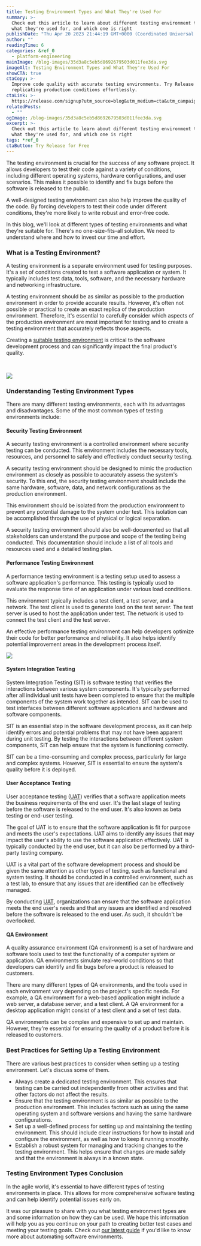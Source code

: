 ```yaml
---
title: Testing Environment Types and What They're Used For
summary: >-
  Check out this article to learn about different testing environment types,
  what they're used for, and which one is right
publishDate: "Thu Apr 20 2023 21:44:19 GMT+0000 (Coordinated Universal Time)"
author: ""
readingTime: 6
categories: &ref_0
  - platform-engineering
mainImage: /blog-images/35d3a8c5eb5d8692679503d011fee3da.svg
imageAlt: Testing Environment Types and What They're Used For
showCTA: true
ctaCopy: >-
  Improve code quality with accurate testing environments. Try Release for
  replicating production conditions effortlessly.
ctaLink: >-
  https://release.com/signup?utm_source=blog&utm_medium=cta&utm_campaign=blog-cta&utm_content=testing-environment-types-and-what-theyre-used-for
relatedPosts:
  - ""
ogImage: /blog-images/35d3a8c5eb5d8692679503d011fee3da.svg
excerpt: >-
  Check out this article to learn about different testing environment types,
  what they're used for, and which one is right
tags: *ref_0
ctaButton: Try Release for Free
---
```


The testing environment is crucial for the success of any software project. It allows developers to test their code against a variety of conditions, including different operating systems, hardware configurations, and user scenarios. This makes it possible to identify and fix bugs before the software is released to the public. 

A well-designed testing environment can also help improve the quality of the code. By forcing developers to test their code under different conditions, they're more likely to write robust and error-free code. 

In this blog, we'll look at different types of testing environments and what they're suitable for. There's no one-size-fits-all solution. We need to understand where and how to invest our time and effort. 

### What is a Testing Environment?

A testing environment is a separate environment used for testing purposes. It's a set of conditions created to test a software application or system. It typically includes test data, tools, software, and the necessary hardware and networking infrastructure. 

A testing environment should be as similar as possible to the production environment in order to provide accurate results. However, it's often not possible or practical to create an exact replica of the production environment. Therefore, it's essential to carefully consider which aspects of the production environment are most important for testing and to create a testing environment that accurately reflects those aspects. 

Creating a [suitable testing environment](https://release.com/blog/setup-test-environment) is critical to the software development process and can significantly impact the final product's quality. 

‍

![](/blog-images/47bf8e4d6bc87ec1a0886f6115b4444f.png)

### Understanding Testing Environment Types

There are many different testing environments, each with its advantages and disadvantages. Some of the most common types of testing environments include: 

#### Security Testing Environment

A security testing environment is a controlled environment where security testing can be conducted. This environment includes the necessary tools, resources, and personnel to safely and effectively conduct security testing. 

A security testing environment should be designed to mimic the production environment as closely as possible to accurately assess the system's security. To this end, the security testing environment should include the same hardware, software, data, and network configurations as the production environment. 

This environment should be isolated from the production environment to prevent any potential damage to the system under test. This isolation can be accomplished through the use of physical or logical separation. 

A security testing environment should also be well-documented so that all stakeholders can understand the purpose and scope of the testing being conducted. This documentation should include a list of all tools and resources used and a detailed testing plan. 

#### Performance Testing Environment

A performance testing environment is a testing setup used to assess a software application's performance. This testing is typically used to evaluate the response time of an application under various load conditions. 

This environment typically includes a test client, a test server, and a network. The test client is used to generate load on the test server. The test server is used to host the application under test. The network is used to connect the test client and the test server. 

An effective performance testing environment can help developers optimize their code for better performance and reliability. It also helps identify potential improvement areas in the development process itself. 

![](/blog-images/281cb9b431507eca023ca3b01c91ce16.png)

#### System Integration Testing

System Integration Testing (SIT) is software testing that verifies the interactions between various system components. It's typically performed after all individual unit tests have been completed to ensure that the multiple components of the system work together as intended. SIT can be used to test interfaces between different software applications and hardware and software components. 

SIT is an essential step in the software development process, as it can help identify errors and potential problems that may not have been apparent during unit testing. By testing the interactions between different system components, SIT can help ensure that the system is functioning correctly.

SIT can be a time-consuming and complex process, particularly for large and complex systems. However, SIT is essential to ensure the system's quality before it is deployed. 

#### User Acceptance Testing

User acceptance testing ([UAT](<https://en.wikipedia.org/wiki/Acceptance_testing#User_acceptance_testing:~:text=product%20provider/developer).-,User%20acceptance%20testing,-%5Bedit%5D>)) verifies that a software application meets the business requirements of the end user. It's the last stage of testing before the software is released to the end user. It's also known as beta testing or end-user testing. 

The goal of UAT is to ensure that the software application is fit for purpose and meets the user's expectations. UAT aims to identify any issues that may impact the user's ability to use the software application effectively. UAT is typically conducted by the end user, but it can also be performed by a third-party testing company. 

UAT is a vital part of the software development process and should be given the same attention as other types of testing, such as functional and system testing. It should be conducted in a controlled environment, such as a test lab, to ensure that any issues that are identified can be effectively managed. 

By conducting [UAT](https://release.com/blog/user-acceptance-testing-best-practices), organizations can ensure that the software application meets the end user's needs and that any issues are identified and resolved before the software is released to the end user. As such, it shouldn't be overlooked. 

#### QA Environment

A quality assurance environment (QA environment) is a set of hardware and software tools used to test the functionality of a computer system or application. QA environments simulate real-world conditions so that developers can identify and fix bugs before a product is released to customers. 

There are many different types of QA environments, and the tools used in each environment vary depending on the project's specific needs. For example, a QA environment for a web-based application might include a web server, a database server, and a test client. A QA environment for a desktop application might consist of a test client and a set of test data. 

QA environments can be complex and expensive to set up and maintain. However, they're essential for ensuring the quality of a product before it is released to customers. 

### Best Practices for Setting Up a Testing Environment

There are various best practices to consider when setting up a testing environment. Let's discuss some of them. 

- Always create a dedicated testing environment. This ensures that testing can be carried out independently from other activities and that other factors do not affect the results.
- Ensure that the testing environment is as similar as possible to the production environment. This includes factors such as using the same operating system and software versions and having the same hardware configurations.
- Set up a well-defined process for setting up and maintaining the testing environment. This should include clear instructions for how to install and configure the environment, as well as how to keep it running smoothly.
- Establish a robust system for managing and tracking changes to the testing environment. This helps ensure that changes are made safely and that the environment is always in a known state.

### Testing Environment Types Conclusion

In the agile world, it's essential to have different types of testing environments in place. This allows for more comprehensive software testing and can help identify potential issues early on. 

It was our pleasure to share with you what testing environment types are and some information on how they can be used. We hope this information will help you as you continue on your path to creating better test cases and meeting your testing goals. Check out [our latest guide](https://release.com/ebook/the-complete-guide-to-automated-software-environments) if you'd like to know more about automating software environments.
